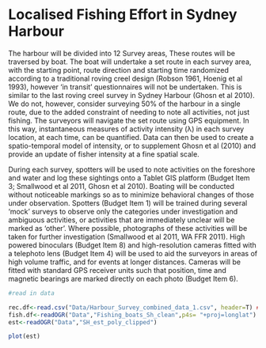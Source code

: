 Localised Fishing Effort in Sydney Harbour
========================================================

The harbour will be divided into 12 Survey areas, These routes will be traversed by boat. The boat will undertake a set route in each survey area, with the starting point, route direction and starting time randomized according to a traditional roving creel design (Robson 1961, Hoenig et al 1993), however ‘in transit’ questionnaires will not be undertaken. This is similar to the last roving creel survey in Sydney Harbour (Ghosn et al 2010). We do not, however, consider surveying 50% of the harbour in a single route, due to the added constraint of needing to note all activities, not just fishing. The surveyors will navigate the set route using GPS equipment. In this way, instantaneous measures of activity intensity (λ)  in each survey location, at each time, can be quantified. Data can then be used to create a spatio-temporal model of intensity, or to supplement Ghosn et al (2010) and provide an update of fisher intensity at a fine spatial scale. 

During each survey, spotters will be used to note activities on the foreshore and water and log these sightings onto a Tablet GIS platform (Budget Item 3; Smallwood et al 2011, Ghosn et al 2010). Boating will be conducted without noticeable markings so as to minimize behavioral changes of those under observation. Spotters (Budget Item 1) will be trained during several ‘mock’ surveys to observe only the categories under investigation and ambiguous activities, or activities that are immediately unclear will be marked as ‘other’. Where possible, photographs of these activities will be taken for further investigation (Smallwood et al 2011, WA FFR 2011). High powered binoculars (Budget Item 8) and high-resolution cameras fitted with a telephoto lens (Budget Item 4) will be used to aid the surveyors in areas of high volume traffic, and for events at longer distances.  Cameras will be fitted with standard GPS receiver units such that position, time and magnetic bearings are marked directly on each photo (Budget Item 6).

```r
#read in data

rec.df<-read.csv("Data/Harbour_Survey_combined_data_1.csv", header=T) ##complete dataset on all observations
fish.df<-readOGR("Data","Fishing_boats_Sh_clean",p4s= "+proj=longlat") ##from Arc; sanity check on fishing locations, removed bad points manually.
est<-readOGR("Data","SH_est_poly_clipped")
```


```r
plot(est)
```

